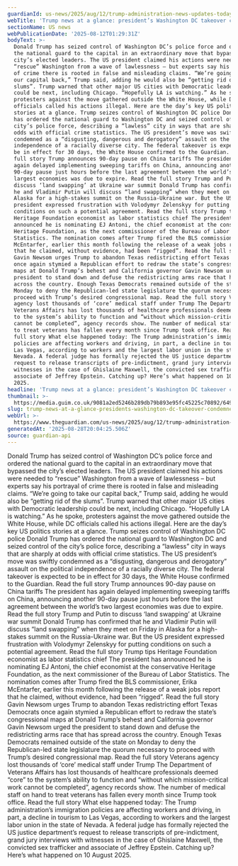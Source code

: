 ```yaml
---
guardianId: us-news/2025/aug/12/trump-administration-news-updates-today
webTitle: 'Trump news at a glance: president’s Washington DC takeover condemned'
sectionName: US news
webPublicationDate: '2025-08-12T01:29:31Z'
bodyText: >-
  Donald Trump has seized control of Washington DC’s police force and ordered
  the national guard to the capital in an extraordinary move that bypassed the
  city’s elected leaders. The US president claimed his actions were needed to
  “rescue” Washington from a wave of lawlessness – but experts say his portrayal
  of crime there is rooted in false and misleading claims. “We’re going to take
  our capital back,” Trump said, adding he would also be “getting rid of the
  slums”. Trump warned that other major US cities with Democratic leadership
  could be next, including Chicago. “Hopefully LA is watching.” As he spoke,
  protesters against the move gathered outside the White House, while DC
  officials called his actions illegal. Here are the day’s key US politics
  stories at a glance. Trump seizes control of Washington DC police Donald Trump
  has ordered the national guard to Washington DC and seized control of the
  city’s police force, describing a “lawless” city in ways that are sharply at
  odds with official crime statistics. The US president’s move was swiftly
  condemned as a “disgusting, dangerous and derogatory” assault on the political
  independence of a racially diverse city. The federal takeover is expected to
  be in effect for 30 days, the White House confirmed to the Guardian. Read the
  full story Trump announces 90-day pause on China tariffs The president has
  again delayed implementing sweeping tariffs on China, announcing another
  90-day pause just hours before the last agreement between the world’s two
  largest economies was due to expire. Read the full story Trump and Putin to
  discuss ‘land swapping’ at Ukraine war summit Donald Trump has confirmed that
  he and Vladimir Putin will discuss “land swapping” when they meet on Friday in
  Alaska for a high-stakes summit on the Russia-Ukraine war. But the US
  president expressed frustration with Volodymyr Zelenskyy for putting
  conditions on such a potential agreement. Read the full story Trump tips
  Heritage Foundation economist as labor statistics chief The president has
  announced he is nominating EJ Antoni, the chief economist at the conservative
  Heritage Foundation, as the next commissioner of the Bureau of Labor
  Statistics. The nomination comes after Trump fired the BLS commissioner, Erika
  McEntarfer, earlier this month following the release of a weak jobs report
  that he claimed, without evidence, had been “rigged”. Read the full story
  Gavin Newsom urges Trump to abandon Texas redistricting effort Texas Democrats
  once again stymied a Republican effort to redraw the state’s congressional
  maps at Donald Trump’s behest and California governor Gavin Newsom urged the
  president to stand down and defuse the redistricting arms race that has spread
  across the country. Enough Texas Democrats remained outside of the state on
  Monday to deny the Republican-led state legislature the quorum necessary to
  proceed with Trump’s desired congressional map. Read the full story Veterans
  agency lost thousands of ‘core’ medical staff under Trump The Department of
  Veterans Affairs has lost thousands of healthcare professionals deemed “core”
  to the system’s ability to function and “without which mission-critical work
  cannot be completed”, agency records show. The number of medical staff on hand
  to treat veterans has fallen every month since Trump took office. Read the
  full story What else happened today: The Trump administration’s immigration
  policies are affecting workers and driving, in part, a decline in tourism to
  Las Vegas, according to workers and the largest labor union in the state of
  Nevada. A federal judge has formally rejected the US justice department’s
  request to release transcripts of pre-indictment, grand jury interviews with
  witnesses in the case of Ghislaine Maxwell, the convicted sex trafficker and
  associate of Jeffrey Epstein. Catching up? Here’s what happened on 10 August
  2025.
headline: 'Trump news at a glance: president’s Washington DC takeover condemned'
thumbnail: >-
  https://media.guim.co.uk/9081a2ed5246b289db79b893e95fc45225c70892/649_0_5200_4160/500.jpg
slug: trump-news-at-a-glance-presidents-washington-dc-takeover-condemned
webUrl: >-
  https://www.theguardian.com/us-news/2025/aug/12/trump-administration-news-updates-today
generatedAt: '2025-08-28T20:04:25.506Z'
source: guardian-api
---
```

Donald Trump has seized control of Washington DC’s police force and ordered the national guard to the capital in an extraordinary move that bypassed the city’s elected leaders. The US president claimed his actions were needed to “rescue” Washington from a wave of lawlessness – but experts say his portrayal of crime there is rooted in false and misleading claims. “We’re going to take our capital back,” Trump said, adding he would also be “getting rid of the slums”. Trump warned that other major US cities with Democratic leadership could be next, including Chicago. “Hopefully LA is watching.” As he spoke, protesters against the move gathered outside the White House, while DC officials called his actions illegal. Here are the day’s key US politics stories at a glance. Trump seizes control of Washington DC police Donald Trump has ordered the national guard to Washington DC and seized control of the city’s police force, describing a “lawless” city in ways that are sharply at odds with official crime statistics. The US president’s move was swiftly condemned as a “disgusting, dangerous and derogatory” assault on the political independence of a racially diverse city. The federal takeover is expected to be in effect for 30 days, the White House confirmed to the Guardian. Read the full story Trump announces 90-day pause on China tariffs The president has again delayed implementing sweeping tariffs on China, announcing another 90-day pause just hours before the last agreement between the world’s two largest economies was due to expire. Read the full story Trump and Putin to discuss ‘land swapping’ at Ukraine war summit Donald Trump has confirmed that he and Vladimir Putin will discuss “land swapping” when they meet on Friday in Alaska for a high-stakes summit on the Russia-Ukraine war. But the US president expressed frustration with Volodymyr Zelenskyy for putting conditions on such a potential agreement. Read the full story Trump tips Heritage Foundation economist as labor statistics chief The president has announced he is nominating EJ Antoni, the chief economist at the conservative Heritage Foundation, as the next commissioner of the Bureau of Labor Statistics. The nomination comes after Trump fired the BLS commissioner, Erika McEntarfer, earlier this month following the release of a weak jobs report that he claimed, without evidence, had been “rigged”. Read the full story Gavin Newsom urges Trump to abandon Texas redistricting effort Texas Democrats once again stymied a Republican effort to redraw the state’s congressional maps at Donald Trump’s behest and California governor Gavin Newsom urged the president to stand down and defuse the redistricting arms race that has spread across the country. Enough Texas Democrats remained outside of the state on Monday to deny the Republican-led state legislature the quorum necessary to proceed with Trump’s desired congressional map. Read the full story Veterans agency lost thousands of ‘core’ medical staff under Trump The Department of Veterans Affairs has lost thousands of healthcare professionals deemed “core” to the system’s ability to function and “without which mission-critical work cannot be completed”, agency records show. The number of medical staff on hand to treat veterans has fallen every month since Trump took office. Read the full story What else happened today: The Trump administration’s immigration policies are affecting workers and driving, in part, a decline in tourism to Las Vegas, according to workers and the largest labor union in the state of Nevada. A federal judge has formally rejected the US justice department’s request to release transcripts of pre-indictment, grand jury interviews with witnesses in the case of Ghislaine Maxwell, the convicted sex trafficker and associate of Jeffrey Epstein. Catching up? Here’s what happened on 10 August 2025.
